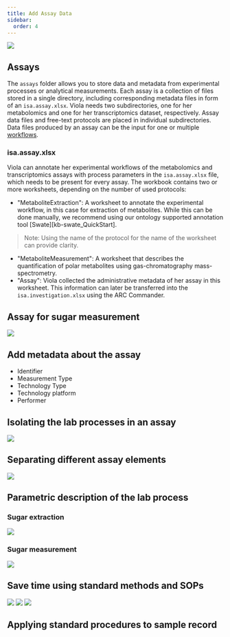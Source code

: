 ```yaml
---
title: Add Assay Data
sidebar:
  order: 4
---
```



![](@images/start-here/newDPfigures/arc-prototypic-assay-identify.svg)


## Assays

The `assays` folder allows you to store data and metadata from experimental processes or analytical measurements. Each assay is a collection of files stored in a single directory, including corresponding metadata files in form of an `isa.assay.xlsx`. Viola needs two subdirectories, one for her metabolomics and one for her transcriptomics dataset, respectively. Assay data files and free-text protocols are placed in individual subdirectories. Data files produced by an assay can be the input for one or multiple [workflows](#workflows).

### isa.assay.xlsx

Viola can annotate her experimental workflows of the metabolomics and transcriptomics assays with process parameters in the `isa.assay.xlsx` file, which needs to be present for every assay. The workbook contains two or more worksheets, depending on the number of used protocols:

- "MetaboliteExtraction": A worksheet to annotate the experimental workflow, in this case for extraction of metabolites. While this can be done manually, we recommend using our ontology supported annotation tool [Swate][kb-swate_QuickStart].
> Note: Using the name of the protocol for the name of the worksheet can provide clarity. 
- "MetaboliteMeasurement": A worksheet that describes the quantification of polar metabolites using gas-chromatography mass-spectrometry.
- "Assay": Viola collected the administrative metadata of her assay in this worksheet. This information can later be transferred into the `isa.investigation.xlsx` using the ARC Commander.


## Assay for sugar measurement

![](@images/start-here/newDPfigures/arc-prototypic-assay-sugar.svg)

## Add metadata about the assay

- Identifier
- Measurement Type
- Technology Type
- Technology platform
- Performer

## Isolating the lab processes in an assay

![](@images/start-here/newDPfigures/arc-prototypic-assay-modular1.svg)

## Separating different assay elements

![](@images/start-here/newDPfigures/arc-prototypic-assay-modular2.svg)

## Parametric description of the lab process

### Sugar extraction

![](@images/start-here/newDPfigures/arc-prototypic-assay-labprocess-parameters1.svg)

### Sugar measurement

![](@images/start-here/newDPfigures/arc-prototypic-assay-labprocess-parameters2.svg)



## Save time using standard methods and SOPs

![](@images/start-here/newDPfigures/arc-prototypic-assay-sop1.svg)
![](@images/start-here/newDPfigures/arc-prototypic-assay-sop2.svg)
![](@images/start-here/newDPfigures/arc-prototypic-assay-sop3.svg)

## Applying standard procedures to sample record